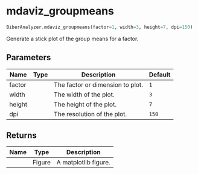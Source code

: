 # mdaviz_groupmeans { #pybiber.BiberAnalyzer.mdaviz_groupmeans }

```python
BiberAnalyzer.mdaviz_groupmeans(factor=1, width=3, height=7, dpi=150)
```

Generate a stick plot of the group means for a factor.

## Parameters {.doc-section .doc-section-parameters}

| Name   | Type   | Description                      | Default   |
|--------|--------|----------------------------------|-----------|
| factor |        | The factor or dimension to plot. | `1`       |
| width  |        | The width of the plot.           | `3`       |
| height |        | The height of the plot.          | `7`       |
| dpi    |        | The resolution of the plot.      | `150`     |

## Returns {.doc-section .doc-section-returns}

| Name   | Type   | Description          |
|--------|--------|----------------------|
|        | Figure | A matplotlib figure. |